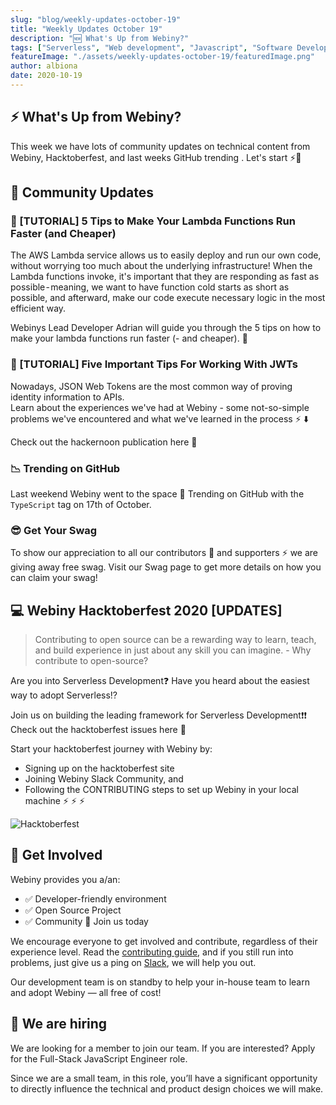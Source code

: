 ```yaml
---
slug: "blog/weekly-updates-october-19"
title: "Weekly Updates October 19"
description: "🆕 What's Up from Webiny?"
tags: ["Serverless", "Web development", "Javascript", "Software Development", "GraphQL"]
featureImage: "./assets/weekly-updates-october-19/featuredImage.png"
author: albiona
date: 2020-10-19
---
```


## ⚡️ What's Up from Webiny?

This week we have lots of community updates on technical content from Webiny, Hacktoberfest, and last weeks GitHub trending . Let's start ⚡️🙌

## 🙌 Community Updates

### 🔬 [TUTORIAL] 5 Tips to Make Your Lambda Functions Run Faster (and Cheaper)

The AWS Lambda service allows us to easily deploy and run our own code, without worrying too much about the underlying infrastructure!
When the Lambda functions invoke, it's important that they are responding as fast as possible - meaning, we want to have function
cold starts as short as possible, and afterward, make our code execute necessary logic in the most efficient way.

Webinys Lead Developer <ExternalLink href="https://twitter.com/doitadrian">Adrian</ExternalLink>
will guide you through the <ExternalLink href="https://www.webiny.com/blog/5-tips-to-make-your-lambda-functions-run-faster-and-cheaper?utm_source=Webiny-blog&utm_medium=webiny-blog&utm_campaign=webiny-weekly-updates-blog-oct-19&utm_content=webiny-5-tips-lambda-functions-run-faster-cheaper&utm_term=W00231"> 5 tips on how to make your lambda functions run faster (- and cheaper). </ExternalLink>🚄

### 🔭 [TUTORIAL] Five Important Tips For Working With JWTs

Nowadays, JSON Web Tokens are the most common way of proving identity information to APIs.  
Learn about the experiences we've had at Webiny - some not-so-simple problems we've encountered
and what we've learned in the process ⚡️ ⬇️

Check out the hackernoon <ExternalLink href="https://hackernoon.com/five-key-learnings-from-working-with-jwts-mr153wgc">publication here</ExternalLink> 🚀

### 📉 Trending on GitHub

Last weekend Webiny went to the <ExternalLink href="https://github.motakasoft.com/trending/?d=2020-10-17&l=typescript"> space </ExternalLink> 🚀
Trending on GitHub with the `TypeScript` tag on 17th of October.

### 😎 Get Your Swag

To show our appreciation to all our contributors 🌟 and supporters ⚡️ we are giving away free swag.
Visit our <ExternalLink href="https://www.webiny.com/swag/?utm_source=Webiny-blog&utm_medium=webiny-swag-commmunity&utm_campaign=webiny-weekly-updates-oct-12&utm_content=webiny-swag-pack-community-members&utm_term=W00202">Swag page</ExternalLink> to get more details on how you can claim your swag!

## 💻 Webiny Hacktoberfest 2020 [UPDATES]

> Contributing to open source can be a rewarding way to learn, teach, and build experience in
> just about any skill you can imagine. - <ExternalLink href="http://opensource.guide/how-to-contribute/">Why contribute to open-source?</ExternalLink>

Are you into Serverless Development❓ Have you heard about the easiest way to adopt Serverless⁉️

Join us on building the leading framework for Serverless Development❗️❗️
Check out the <ExternalLink href="https://github.com/webiny/webiny-js/projects/12?utm_source=Webiny-blog&utm_medium=webiny-blog&utm_campaign=webiny-weekly-updates-blog-oct-19&utm_content=webiny-hacktoberfest-2020&utm_term=W00232"> hacktoberfest issues here </ExternalLink> 🚀

Start your hacktoberfest journey with Webiny by:

- Signing up on the <ExternalLink href="https://hacktoberfest.digitalocean.com">hacktoberfest site</ExternalLink>
- Joining <ExternalLink href="http://webiny.com/slack?utm_source=Webiny-blog&utm_medium=webiny-blog&utm_campaign=webiny-weekly-updates-blog-oct-19&utm_content=webiny-slack-community&utm_term=W00234">Webiny Slack Community</ExternalLink>, and
- Following the <ExternalLink href="https://github.com/webiny/webiny-js/blob/master/docs/CONTRIBUTING.md?utm_source=Webiny-blog&utm_medium=webiny-blog&utm_campaign=webiny-weekly-updates-blog-oct-19&utm_content=webiny-github-contributing-doc&utm_term=W00235">CONTRIBUTING</ExternalLink> steps to set up Webiny in your local machine ⚡️ ⚡️ ⚡️

![Hacktoberfest](/assets/weekly-updates-sep-18/hacktober.png)

## 🤝 Get Involved

Webiny provides you a/an:

- ✅ Developer-friendly environment
- ✅ Open Source Project
- ✅ Community 💛 <ExternalLink href="http://webiny.com/slack?utm_source=Webiny-blog&utm_medium=webiny-blog&utm_campaign=webiny-weekly-updates-blog-oct-19&utm_content=webiny-slack-community&utm_term=W00234">Join us today</ExternalLink>

We encourage everyone to get involved and contribute, regardless of their experience level. Read the [contributing guide](https://github.com/webiny/webiny-js/blob/master/docs/CONTRIBUTING.md?utm_source=Webiny-blog&utm_medium=webiny-github-contributing-doc&utm_campaign=webiny-weekly-updates-oct-12&utm_content=webiny-github-contributing-doc&utm_term=W00191), and if you still run into problems, just give us a ping on [Slack](https://www.webiny.com/slack), we will help you out.

Our development team is on standby to help your in-house team to learn and adopt Webiny — all free of cost!

## 🚀 We are hiring

We are looking for a member to join our team.
If you are interested? Apply for the <ExternalLink href="https://careers.webiny.com/full-stack-javascript-engineer/en?utm_source=Webiny-blog&utm_medium=webiny-careers-full-stack-eng&utm_campaign=webiny-weekly-updates-oct-12&utm_content=webiny-careers-fullstack-dev&utm_term=W00192">Full-Stack JavaScript Engineer</ExternalLink> role.

Since we are a small team, in this role, you’ll have a significant opportunity to directly influence the technical and product design choices we will make.
